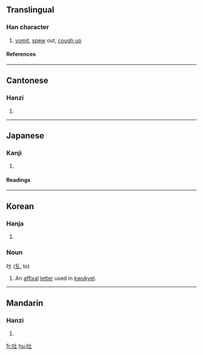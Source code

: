 ==Translingual==
===Han character===
{{Han char|rn=30|rad=口|as=03|sn=6|four=6401<sub>0</sub>|canj=口土 (RG)}}
# [[vomit]], [[spew]] out, [[cough up]]
====References====
{{Han ref|kx=0176.030|dkj=03300|dj=0393.030|hdz=10576.050|uh=5410|ud=21520|bh=A652|bd=42578}}
----
==Cantonese==
===Hanzi===
{{yue-hanzi|jyut=|y=tou3}}
# {{defn|Cantonese}}
----
== Japanese ==
===Kanji===
{{ja-kanji|grade=c|rs=口03}}
# {{defn|Japanese}} 
====Readings====
{{ja-readings|on=[[と]] ([[to]])|kun=[[はく]] ([[吐く]], [[haku]])}} 
----
==Korean==
===Hanja===
{{ko-hanja|hangeul=토|rv=to|mr=t'o}}
# {{defn|Korean}}

===Noun===
吐 ([[토]], to)
#An [[affixal]] [[letter]] used in [[kwukyel]].
----
==Mandarin==
===Hanzi===
{{cmn-hanzi|pin=[[tǔ]] ([[tu3]])|wg=t'u<sup>3</sup>}}
# {{defn|Mandarin}}

[[fr:吐]]
[[hu:吐]]